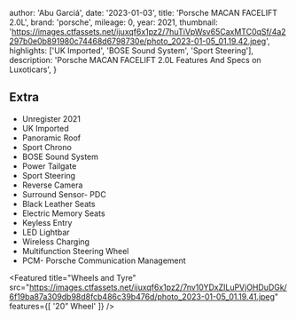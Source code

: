 
  author: 'Abu Garciá',
  date: '2023-01-03',
  title: 'Porsche MACAN FACELIFT 2.0L',
  brand: 'porsche',
  mileage: 0,
  year: 2021,
  thumbnail: 'https://images.ctfassets.net/ijuxqf6x1pz2/7huTiVpWsv65CaxMTC0qSf/4a2297b0e0b891980c74468d6798730e/photo_2023-01-05_01.19.42.jpeg',
  highlights: ['UK Imported', 'BOSE Sound System', 'Sport Steering'],
  description:
    'Porsche MACAN FACELIFT 2.0L Features And Specs on Luxoticars',
}


## Extra
- Unregister 2021
- UK Imported
- Panoramic Roof
- Sport Chrono
- BOSE Sound System
- Power Tailgate
- Sport Steering
- Reverse Camera
- Surround Sensor- PDC
- Black Leather Seats 
- Electric Memory Seats 
- Keyless Entry
- LED Lightbar 
- Wireless Charging 
- Multifunction Steering Wheel
- PCM- Porsche Communication Management

<Featured
  title="Wheels and Tyre"
  src="https://images.ctfassets.net/ijuxqf6x1pz2/7nv10YDxZILuPVjOHDuDGk/6f19ba87a309db98d8fcb486c39b476d/photo_2023-01-05_01.19.41.jpeg"
  features={[
    '20” Wheel'
  ]}
/>
